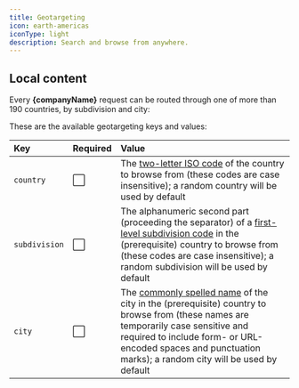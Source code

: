 ```yaml
---
title: Geotargeting
icon: earth-americas
iconType: light
description: Search and browse from anywhere.
---
```



## Local content

Every **{companyName}** request can be routed through one of more than 190 countries, by subdivision
and city:

<Country />

<Accordion icon='terminal' title='View subdivision-targeting example'>
  <Subdivision />
</Accordion>

<Accordion icon='terminal' title='View city-targeting example'>
  <City />
</Accordion>

These are the available geotargeting keys and values:

| Key           | Required | Value                                                                                                                                                                                                                                                                         |
| :------------ | :------- | :---------------------------------------------------------------------------------------------------------------------------------------------------------------------------------------------------------------------------------------------------------------------------- |
| `country`     | ⬜       | The [two-letter ISO code](https://www.iso.org/obp/ui/#search) of the country to browse from (these codes are case insensitive); a random country will be used by default                                                                                                      |
| `subdivision` | ⬜       | The alphanumeric second part (proceeding the separator) of a [first-level subdivision code](https://www.iso.org/obp/ui/#search) in the (prerequisite) country to browse from (these codes are case insensitive); a random subdivision will be used by default                 |
| `city`        | ⬜       | The [commonly spelled name](https://www.geonames.org/) of the city in the (prerequisite) country to browse from (these names are temporarily case sensitive and required to include form- or URL-encoded spaces and punctuation marks); a random city will be used by default |
